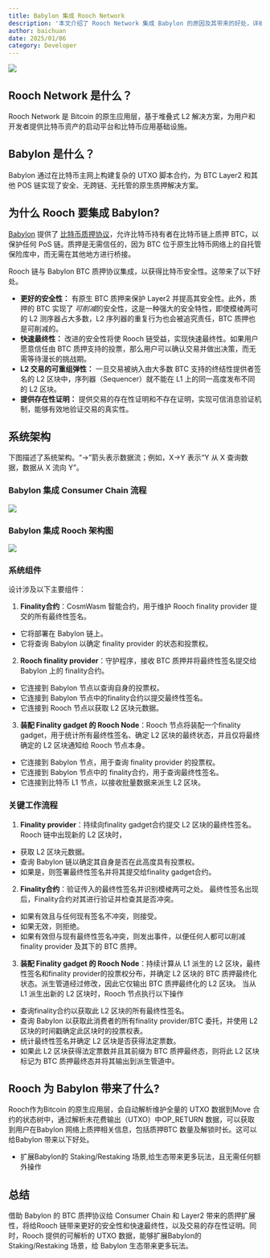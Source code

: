 ```yaml
---
title: Babylon 集成 Rooch Network
description: '本文介绍了 Rooch Network 集成 Babylon 的原因及其带来的好处，详细描述了系统架构和关键工作流程，并探讨了 Rooch 为 Babylon 带来的扩展性。'
author: baichuan
date: 2025/01/06
category: Developer
---
```



<PostHeader />

![](/blog/babylon-integration.jpg)

## Rooch Network 是什么？
Rooch Network 是 Bitcoin 的原生应用层，基于堆叠式 L2 解决方案，为用户和开发者提供比特币资产的启动平台和比特币应用基础设施。

## Babylon 是什么？
Babylon 通过在比特币主网上构建复杂的 UTXO 脚本合约，为 BTC Layer2 和其他 POS 链实现了安全、无跨链、无托管的原生质押解决方案。

## 为什么 Rooch 要集成 Babylon?
[Babylon](https://github.com/babylonlabs-io) 提供了 [比特币质押协议](https://docs.babylonlabs.io/assets/files/btc_staking_litepaper-32bfea0c243773f0bfac63e148387aef.pdf)，允许比特币持有者在比特币链上质押 BTC，以保护任何 PoS 链。质押是无需信任的，因为 BTC 位于原生比特币网络上的自托管保险库中，而无需在其他地方进行桥接。

Rooch 链与 Babylon BTC 质押协议集成，以获得比特币安全性。这带来了以下好处。

- **更好的安全性：** 有原生 BTC 质押来保护 Layer2 并提高其安全性。此外，质押的 BTC 实现了 *可削减*的安全性，这是一种强大的安全特性，即使模棱两可的 L2 测序器占大多数，L2 序列器的重复行为也会被追究责任，BTC 质押也是可削减的。
- **快速最终性：** 改进的安全性将使 Rooch 链受益，实现快速最终性。如果用户愿意信任由 BTC 质押支持的投票，那么用户可以确认交易并做出决策，而无需等待漫长的挑战期。
- **L2 交易的可重组弹性：** 一旦交易被纳入由大多数 BTC 支持的终结性提供者签名的 L2 区块中，序列器（Sequencer）就不能在 L1 上的同一高度发布不同的 L2 区块。
- **提供存在性证明：** 提供交易的存在性证明和不存在证明，实现可信消息验证机制，能够有效地验证交易的真实性。

## 系统架构

下图描述了系统架构。“→”箭头表示数据流；例如，X→Y 表示“Y 从 X 查询数据，数据从 X 流向 Y”。

### Babylon 集成 Consumer Chain 流程
![](/blog/babylon-integration-for-rooch-network/babylon-integration-consumer-chain.jpeg)

### Babylon 集成 Rooch 架构图
![](/blog/babylon-integration-for-rooch-network/babylon-integration-for-rooch.png)

### 系统组件

设计涉及以下主要组件：

1. **Finality合约**：CosmWasm 智能合约，用于维护 Rooch finality provider 提交的所有最终性签名。
- 它将部署在 Babylon 链上。
- 它将查询 Babylon 以确定 finality provider 的状态和投票权。
2. **Rooch finality provider**：守护程序，接收 BTC 质押并将最终性签名提交给 Babylon 上的 finality合约。
- 它连接到 Babylon 节点以查询自身的投票权。
- 它连接到 Babylon 节点中的finality合约以提交最终性签名。
- 它连接到 Rooch 节点以获取 L2 区块元数据。
3. **装配 Finality gadget 的 Rooch Node**：Rooch 节点将装配一个finality gadget，用于统计所有最终性签名、确定 L2 区块的最终状态，并且仅将最终确定的 L2 区块通知给 Rooch 节点本身。
- 它连接到 Babylon 节点，用于查询 finality provider 的投票权。
- 它连接到 Babylon 节点中的 finality合约，用于查询最终性签名。
- 它连接到比特币 L1 节点，以接收批量数据来派生 L2 区块。

### 关键工作流程
1. **Finality provider**：持续向finality gadget合约提交 L2 区块的最终性签名。
Rooch 链中出现新的 L2 区块时，
- 获取 L2 区块元数据。
- 查询 Babylon 链以确定其自身是否在此高度具有投票权。
- 如果是，则签署最终性签名并将其提交给finality gadget合约。

2. **Finality合约**：验证传入的最终性签名并识别模棱两可之处。
最终性签名出现后，Finality合约对其进行验证并检查其是否冲突。
- 如果有效且与任何现有签名不冲突，则接受。
- 如果无效，则拒绝。
- 如果有效但与现有最终性签名冲突，则发出事件，以便任何人都可以削减 finality provider 及其下的 BTC 质押。

3. **装配 Finality gadget 的 Rooch Node**：持续计算从 L1 派生的 L2 区块，最终性签名和finality provider的投票权分布，并确定 L2 区块的 BTC 质押最终化状态。派生管道经过修改，因此它仅输出 BTC 质押最终化的 L2 区块。
当从 L1 派生出新的 L2 区块时，Rooch 节点执行以下操作
- 查询finality合约以获取此 L2 区块的所有最终性签名。
- 查询 Babylon 以获取此消费者的所有finality provider/BTC 委托，并使用 L2 区块的时间戳确定此区块时的投票权表。
- 统计最终性签名并确定 L2 区块是否获得法定票数。
- 如果此 L2 区块获得法定票数并且其前缀为 BTC 质押最终态，则将此 L2 区块标记为 BTC 质押最终态并将其输出到派生管道中。

## Rooch 为 Babylon 带来了什么?
Rooch作为Bitcoin 的原生应用层，会自动解析维护全量的 UTXO 数据到Move 合约的状态树中，通过解析未花费输出（UTXO）中OP_RETURN 数据，可以获取到用户在Babylon 网络上质押相关信息，包括质押BTC 数量及解锁时长。这可以给Babylon 带来以下好处。

- 扩展Babylon的 Staking/Restaking 场景,给生态带来更多玩法，且无需任何额外操作

## 总结
借助 Babylon 的 BTC 质押协议给 Consumer Chain 和 Layer2 带来的质押扩展性，将给Rooch 链带来更好的安全性和快速最终性，以及交易的存在性证明。同时，Rooch 提供的可解析的 UTXO 数据，能够扩展Babylon的 Staking/Restaking 场景，给 Babylon 生态带来更多玩法。
